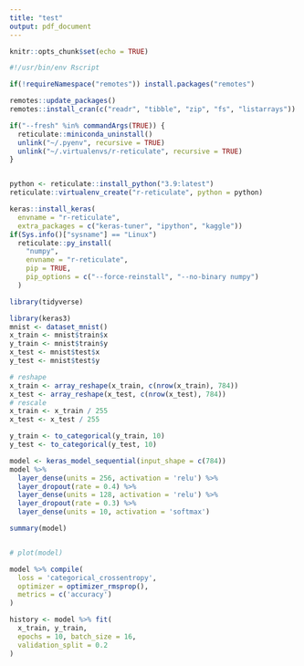 ```yaml
---
title: "test"
output: pdf_document
---
```


```r
knitr::opts_chunk$set(echo = TRUE)
```

```R
#!/usr/bin/env Rscript

if(!requireNamespace("remotes")) install.packages("remotes")

remotes::update_packages()
remotes::install_cran(c("readr", "tibble", "zip", "fs", "listarrays"))

if("--fresh" %in% commandArgs(TRUE)) {
  reticulate::miniconda_uninstall()
  unlink("~/.pyenv", recursive = TRUE)
  unlink("~/.virtualenvs/r-reticulate", recursive = TRUE)
}


python <- reticulate::install_python("3.9:latest")
reticulate::virtualenv_create("r-reticulate", python = python)

keras::install_keras(
  envname = "r-reticulate",
  extra_packages = c("keras-tuner", "ipython", "kaggle"))
if(Sys.info()["sysname"] == "Linux")
  reticulate::py_install(
    "numpy",
    envname = "r-reticulate",
    pip = TRUE,
    pip_options = c("--force-reinstall", "--no-binary numpy")
  )


```

```R
library(tidyverse)

library(keras3)
mnist <- dataset_mnist()
x_train <- mnist$train$x
y_train <- mnist$train$y
x_test <- mnist$test$x
y_test <- mnist$test$y
```

```R
# reshape
x_train <- array_reshape(x_train, c(nrow(x_train), 784))
x_test <- array_reshape(x_test, c(nrow(x_test), 784))
# rescale
x_train <- x_train / 255
x_test <- x_test / 255

y_train <- to_categorical(y_train, 10)
y_test <- to_categorical(y_test, 10)
```

```R
model <- keras_model_sequential(input_shape = c(784))
model %>%
  layer_dense(units = 256, activation = 'relu') %>%
  layer_dropout(rate = 0.4) %>%
  layer_dense(units = 128, activation = 'relu') %>%
  layer_dropout(rate = 0.3) %>%
  layer_dense(units = 10, activation = 'softmax')

summary(model)


# plot(model)
```

```R
model %>% compile(
  loss = 'categorical_crossentropy',
  optimizer = optimizer_rmsprop(),
  metrics = c('accuracy')
)

history <- model %>% fit(
  x_train, y_train,
  epochs = 10, batch_size = 16,
  validation_split = 0.2
)
```
